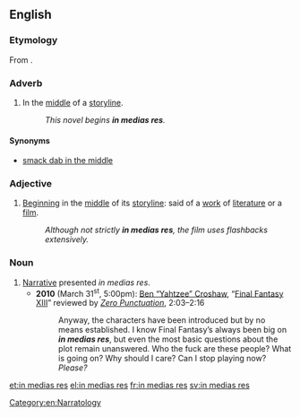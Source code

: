 ==English==
{{wikipedia}}

===Etymology===
From {{etyl|la}} ''{{l|la|in}} {{l|la|medias}} {{l|la|res}}''.

===Adverb===
{{en-adv|head=[[in]] [[medias]] [[res]]|-}}

# In the [[middle]] of a [[storyline]].
#: ''This novel begins '''in medias res'''.''

====Synonyms====
* [[smack dab in the middle]]

===Adjective===
{{en-adj|head=[[in]] [[medias]] [[res]]|-}}

# [[begin|Beginning]] in the [[middle]] of its [[storyline]]: said of a [[work]] of [[literature]] or a [[film]].
#: ''Although not strictly '''in medias res''', the film uses flashbacks extensively.''

===Noun===
{{en-noun|head=[[in]] [[medias]] [[res]]|-}}

# [[narrative|Narrative]] presented ''in medias res''.
#* '''2010''' (March 31<sup>st</sup>, 5:00pm): <span class="plainlinks">[http://www.escapistmagazine.com/profiles/view/Yahtzee%20Croshaw Ben “Yahtzee” Croshaw], “[http://www.escapistmagazine.com/videos/view/zero-punctuation/1569-Final-Fantasy-XIII Final Fantasy XIII]” reviewed by ''[http://www.escapistmagazine.com/videos/view/zero-punctuation Zero Punctuation]</span>'', 2:03–2:16
#*: Anyway, the characters have been introduced but by no means established. I know Final Fantasy’s always been big on '''''in medias res''''', but even the most basic questions about the plot remain unanswered. Who the fuck are these people? What is going on? Why should I care? Can I stop playing now? ''Please?''

[[Category:en:Narratology]]

[[et:in medias res]]
[[el:in medias res]]
[[fr:in medias res]]
[[sv:in medias res]]